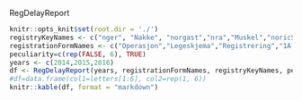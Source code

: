RegDelayReport
```r
knitr::opts_knit$set(root.dir = './')
registryKeyNames <- c("nger", "Nakke", "norgast","nra","Muskel","noricStaging102966","nir")
registrationFormNames <- c("Operasjon","Legeskjema","Registrering","1A Anamnese","Basisregistrering","Start","nada")
peculiarity=c(rep(FALSE, 6), TRUE)
years <- c(2014,2015,2016)
df <- RegDelayReport(years, registrationFormNames, registryKeyNames, peculiarity)
#df=data.frame(col1=letters[1:6], col2=rep(1, 6))
knitr::kable(df, format = "markdown")
```